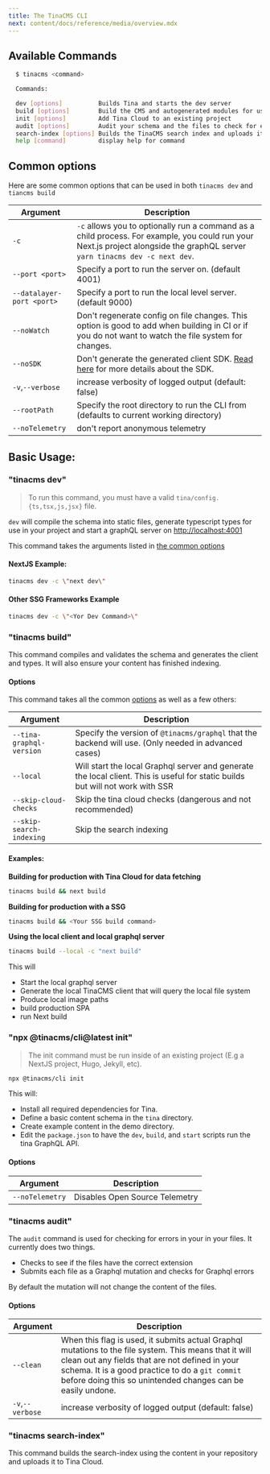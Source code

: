 ```yaml
---
title: The TinaCMS CLI
next: content/docs/reference/media/overview.mdx
---
```


## Available Commands

```sh
  $ tinacms <command>

  Commands:

  dev [options]          Builds Tina and starts the dev server
  build [options]        Build the CMS and autogenerated modules for usage with Tina Cloud
  init [options]         Add Tina Cloud to an existing project
  audit [options]        Audit your schema and the files to check for errors
  search-index [options] Builds the TinaCMS search index and uploads it to Tina Cloud
  help [command]         display help for command
```

## Common options

Here are some common options that can be used in both `tinacms dev` and `tiancms build`

| Argument                  | Description                                                                                                                                                                  |
| ------------------------- | ---------------------------------------------------------------------------------------------------------------------------------------------------------------------------- |
| `-c`                      | `-c` allows you to optionally run a command as a child process. For example, you could run your Next.js project alongside the graphQL server `yarn tinacms dev -c next dev`. |
| `--port <port>`           | Specify a port to run the server on. (default 4001)                                                                                                                          |
| `--datalayer-port <port>` | Specify a port to run the local level server. (default 9000)                                                                                                                 |
| `--noWatch`               | Don't regenerate config on file changes. This option is good to add when building in CI or if you do not want to watch the file system for changes.                          |
| `--noSDK`                 | Don't generate the generated client SDK. [Read here](/docs/graphql/client/) for more details about the SDK.                                                                  |
| `-v`,`--verbose`          | increase verbosity of logged output (default: false)                                                                                                                         |
| `--rootPath`              | Specify the root directory to run the CLI from (defaults to current working directory)                                                                                       |
| `--noTelemetry`           | don't report anonymous telemetry                                                                                                                                             |

## Basic Usage:

### "tinacms dev"

> To run this command, you must have a valid `tina/config.{ts,tsx,js,jsx}` file.

`dev` will compile the schema into static files, generate typescript types for use in your project and start a graphQL server on [http://localhost:4001](http://localhost:4001)

This command takes the arguments listed in [the common options](#common-options)

#### NextJS Example:

```bash
tinacms dev -c \"next dev\"
```

#### Other SSG Frameworks Example

```bash
tinacms dev -c \"<Yor Dev Command>\"
```

### "tinacms build"

This command compiles and validates the schema and generates the client and types. It will also ensure your content has finished indexing.

#### Options

This command takes all the common [options](#common-options) as well as a few others:

| Argument                 | Description                                                                                                                    |
| ------------------------ | ------------------------------------------------------------------------------------------------------------------------------ |
| `--tina-graphql-version` | Specify the version of `@tinacms/graphql` that the backend will use. (Only needed in advanced cases)                           |
| `--local`                | Will start the local Graphql server and generate the local client. This is useful for static builds but will not work with SSR |
| `--skip-cloud-checks`    | Skip the tina cloud checks (dangerous and not recommended)                                                                     |
| `--skip-search-indexing` | Skip the search indexing                                                                                                       |

#### Examples:

**Building for production with Tina Cloud for data fetching**

```bash
tinacms build && next build
```

**Building for production with a SSG**

```bash
tinacms build && <Your SSG build command>
```

**Using the local client and local graphql server**

```bash
tinacms build --local -c "next build"
```

This will

- Start the local graphql server
- Generate the local TinaCMS client that will query the local file system
- Produce local image paths
- build production SPA
- run Next build

### "npx @tinacms/cli\@latest init"

> The init command must be run inside of an existing project (E.g a NextJS project, Hugo, Jekyll, etc).

```bash
npx @tinacms/cli init
```

This will:

- Install all required dependencies for Tina.
- Define a basic content schema in the `tina` directory.
- Create example content in the demo directory.
- Edit the `package.json` to have the `dev`, `build`, and `start` scripts run the tina GraphQL API.

#### Options

| Argument        | Description                    |
| --------------- | ------------------------------ |
| `--noTelemetry` | Disables Open Source Telemetry |

### "tinacms audit"

The `audit` command is used for checking for errors in your in your files. It currently does two things.

- Checks to see if the files have the correct extension
- Submits each file as a Graphql mutation and checks for Graphql errors

By default the mutation will not change the content of the files.

#### Options

| Argument         | Description                                                                                                                                                                                                                                                                |
| ---------------- | -------------------------------------------------------------------------------------------------------------------------------------------------------------------------------------------------------------------------------------------------------------------------- |
| `--clean`        | When this flag is used, it submits actual Graphql mutations to the file system. This means that it will clean out any fields that are not defined in your schema. It is a good practice to do a `git commit` before doing this so unintended changes can be easily undone. |
| `-v`,`--verbose` | increase verbosity of logged output (default: false)                                                                                                                                                                                                                       |

### "tinacms search-index"

This command builds the search-index using the content in your repository and uploads it to Tina Cloud.
